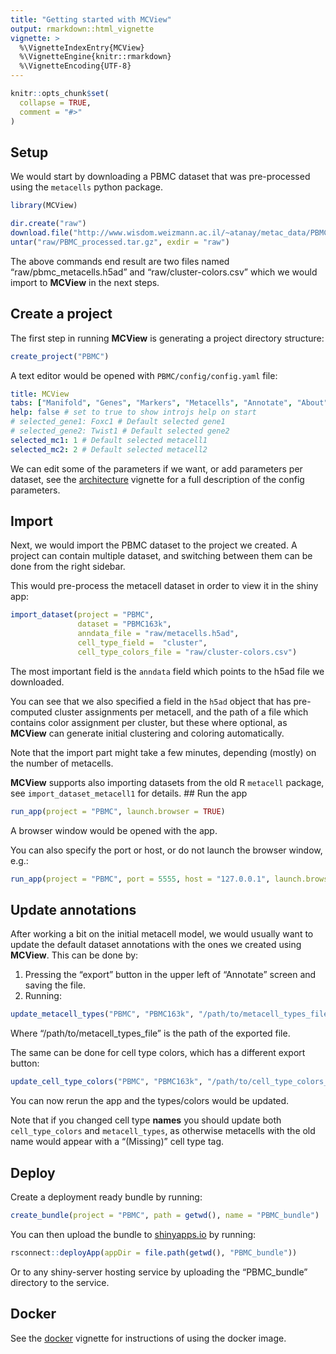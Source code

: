```yaml
---
title: "Getting started with MCView"
output: rmarkdown::html_vignette
vignette: >
  %\VignetteIndexEntry{MCView}
  %\VignetteEngine{knitr::rmarkdown}
  %\VignetteEncoding{UTF-8}
---
```


```r
knitr::opts_chunk$set(
  collapse = TRUE,
  comment = "#>"
)
```

## Setup

We would start by downloading a PBMC dataset that was pre-processed using the `metacells` python package. 

```r
library(MCView)
```

```r
dir.create("raw")
download.file("http://www.wisdom.weizmann.ac.il/~atanay/metac_data/PBMC_processed.tar.gz", "raw/PBMC_processed.tar.gz")
untar("raw/PBMC_processed.tar.gz", exdir = "raw")
```

The above commands end result are two files named "raw/pbmc_metacells.h5ad" and "raw/cluster-colors.csv" which we would import to __MCView__ in the next steps. 

## Create a project

The first step in running __MCView__ is generating a project directory structure: 

```r
create_project("PBMC")
```

A text editor would be opened with `PBMC/config/config.yaml` file:

```yaml
title: MCView
tabs: ["Manifold", "Genes", "Markers", "Metacells", "Annotate", "About"] # which tabs to show
help: false # set to true to show introjs help on start
# selected_gene1: Foxc1 # Default selected gene1
# selected_gene2: Twist1 # Default selected gene2
selected_mc1: 1 # Default selected metacell1 
selected_mc2: 2 # Default selected metacell2
```

We can edit some of the parameters if we want, or add parameters per dataset, see the [architecture](https://tanaylab.github.io/MCView/articles/Architecture.html) vignette for a full description of the config parameters. 


## Import 

Next, we would import the PBMC dataset to the project we created. A project can contain multiple dataset, and switching between them can be done from the right sidebar. 

This would pre-process the metacell dataset in order to view it in the shiny app: 

```r
import_dataset(project = "PBMC", 
               dataset = "PBMC163k", 
               anndata_file = "raw/metacells.h5ad", 
               cell_type_field =  "cluster",
               cell_type_colors_file = "raw/cluster-colors.csv")
```

The most important field is the `anndata` field which points to the h5ad file we downloaded. 

You can see that we also specified a field in the `h5ad` object that has pre-computed cluster assignments per metacell, and the path of a file which contains color assignment per cluster, but these where optional, as __MCView__ can generate initial clustering and coloring automatically. 

Note that the import part might take a few minutes, depending (mostly) on the number of metacells. 

__MCView__ supports also importing datasets from the old R `metacell` package, see `import_dataset_metacell1` for details.
## Run the app

```r
run_app(project = "PBMC", launch.browser = TRUE)
```

A browser window would be opened with the app. 

You can also specify the port or host, or do not launch the browser window, e.g.: 

```r
run_app(project = "PBMC", port = 5555, host = "127.0.0.1", launch.browser = FALSE)
```

## Update annotations

After working a bit on the initial metacell model, we would usually want to update the default dataset annotations with the ones we created using __MCView__. This can be done by:

1. Pressing the "export" button in the upper left of "Annotate" screen and saving the file. 
2. Running: 

```r
update_metacell_types("PBMC", "PBMC163k", "/path/to/metacell_types_file")
```

Where "/path/to/metacell_types_file" is the path of the exported file. 

The same can be done for cell type colors, which has a different export button: 

```r
update_cell_type_colors("PBMC", "PBMC163k", "/path/to/cell_type_colors_file")
```

You can now rerun the app and the types/colors would be updated. 

Note that if you changed cell type __names__ you should update both `cell_type_colors` and `metacell_types`, as otherwise metacells with the old name would appear with a "(Missing)" cell type tag. 

## Deploy

Create a deployment ready bundle by running: 

```r
create_bundle(project = "PBMC", path = getwd(), name = "PBMC_bundle")
```

You can then upload the bundle to [shinyapps.io](https://docs.rstudio.com/shinyapps.io/getting-started.html#deploying-applications) by running: 

```r
rsconnect::deployApp(appDir = file.path(getwd(), "PBMC_bundle"))
```

Or to any shiny-server hosting service by uploading the "PBMC_bundle" directory to the service. 

## Docker 

See the [docker](https://tanaylab.github.io/MCView/articles/Docker.html) vignette for instructions of using the docker image. 